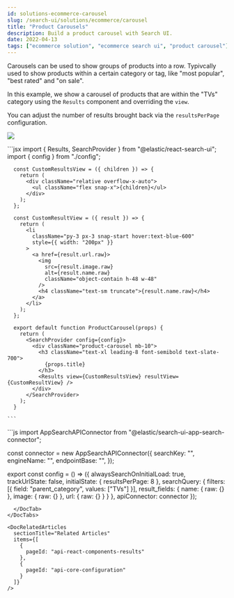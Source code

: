 ```yaml
---
id: solutions-ecommerce-carousel
slug: /search-ui/solutions/ecommerce/carousel
title: "Product Carousels"
description: Build a product carousel with Search UI.
date: 2022-04-13
tags: ["ecommerce solution", "ecommerce search ui", "product carousel"]
---
```


Carousels can be used to show groups of products into a row. Typivcally used to show products within a certain category or tag, like "most popular", "best rated" and "on sale".

In this example, we show a carousel of products that are within the "TVs" category using the `Results` component and overriding the `view`.

You can adjust the number of results brought back via the `resultsPerPage` configuration.

![](images/ecommerce/carousel/carousel.png)

<DocTabs>
  <DocTab name="Component">
    ```jsx
      import { Results, SearchProvider } from "@elastic/react-search-ui";
      import { config } from "./config";

      const CustomResultsView = ({ children }) => {
        return (
          <div className="relative overflow-x-auto">
            <ul className="flex snap-x">{children}</ul>
          </div>
        );
      };

      const CustomResultView = ({ result }) => {
        return (
          <li
            className="py-3 px-3 snap-start hover:text-blue-600"
            style={{ width: "200px" }}
          >
            <a href={result.url.raw}>
              <img
                src={result.image.raw}
                alt={result.name.raw}
                className="object-contain h-48 w-48"
              />
              <h4 className="text-sm truncate">{result.name.raw}</h4>
            </a>
          </li>
        );
      };

      export default function ProductCarousel(props) {
        return (
          <SearchProvider config={config}>
            <div className="product-carousel mb-10">
              <h3 className="text-xl leading-8 font-semibold text-slate-700">
                {props.title}
              </h3>
              <Results view={CustomResultsView} resultView={CustomResultView} />
            </div>
          </SearchProvider>
        );
      }

    ```

  </DocTab>
  <DocTab name="Search UI Config">
```js
import AppSearchAPIConnector from "@elastic/search-ui-app-search-connector";

const connector = new AppSearchAPIConnector({
searchKey: "<search-key>",
engineName: "<engine-name>",
endpointBase: "<endpoint-base>",
});

export const config = () => ({
  alwaysSearchOnInitialLoad: true,
  trackUrlState: false,
  initialState: {
    resultsPerPage: 8
  },
  searchQuery: {
    filters: [{ field: "parent_category", values: ["TVs"] }],
    result_fields: {
      name: {
        raw: {}
      },
      image: { raw: {} },
      url: { raw: {} }
    }
  },
  apiConnector: connector
});
```
  </DocTab>
</DocTabs>

<DocRelatedArticles
  sectionTitle="Related Articles"
  items={[
    {
      pageId: "api-react-components-results"
    },
    {
      pageId: "api-core-configuration"
    }
  ]}
/>

